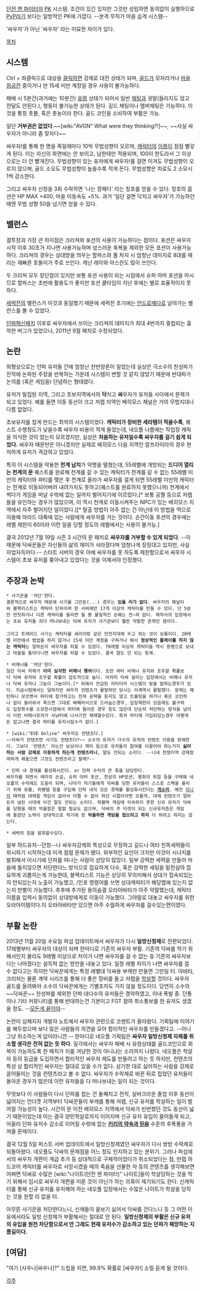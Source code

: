 [[던전 앤 파이터]]의 [[PK]] 시스템. 조건이 있긴 있지만 그것만 성립하면 동의없이 실행하므로 [[PvP]]라기 보다는 일방적인 PK에 가깝다. --본격 무허가 마을 습격 시스템--

'싸우자'가 아닌 '싸우자{{{#ff0000 !}}}' 라는 미묘한 차이가 있다.

[[목차]]
== 시스템 ==
Ctrl + 좌클릭으로 대상을 [[클릭]]하면 강제로 대전 상태가 되며, [[골드]]가 모자라거나 [[마을침공전]] 중이거나 만 15세 미만 계정일 경우 사용이 불가능하다.

패배 시 5분간(과거에는 10분간) [[유령]] 상태가 되어서 일반 [[채팅]]과 귓말(들리지도 않고 전달도 안된다.), 행동이 불가능한 상태가 된다. 길드 채팅이나 멤버채팅은 가능하다. 이것을 통칭 촛불, 혹은 촛농이라 한다. 골드 코인을 소비하여 부활은 가능.

일단 '''거부권은 없었다'''.~~[wiki:"AVGN" What were they thinking?!]~~, ~~사실 싸우자가 아니라 좀 맞자다~~

싸우자!를 통해 한 명을 죽일때마다 10씩 무법성향이 오르며, [[캐릭터]]의 [[이름]]이 점점 빨갛게 된다. 이는 자신의 화면에는 안 보이고, 남한테만 적용되며, 100이 한도라서 그 이상으로는 더 안 빨개진다. 무법성향이 있는 유저에게 싸우자!를 걸면 이겨도 무법성향이 오르지 않으며, 골드 소모도 무법성향이 높을수록 적게 든다. 무법성향은 피로도 2 소모시 1씩 감소한다.

그리고 싸우자 신청을 3회 수락하면 '나는 깡패다' 라는 칭호를 얻을 수 있다. 칭호의 옵션은 HP MAX +400, 마을 이동속도 +5%. 과거 '일단 걸면 닥치고 싸우자'가 가능하던 때엔 무법 성향 50을 넘기면 얻을 수 있다.

== 밸런스 ==
결투장과 가장 큰 차이점은 크리쳐와 포션의 사용이 가능하다는 점이다. 포션은 싸우자 시작 이후 30초가 지나면 사용가능하며 성스러운 축복을 제외한 모든 포션이 사용가능하다. 크리쳐의 경우는 상대방을 띄우는 할파스와 풀 차지 시 엄청난 데미지로 8대를 때리는 재빠른 호돌이가 주로 쓰인다. 캐넌 레아와 아스칸도 많이 쓰인다.

두 크리쳐 모두 장단점이 있지만 보통 포션 사용이 되는 시점에서 슈퍼 아머 포션을 마시므로 할파스는 초반에 활용도가 좋지만 포션 쿨타임이 지난 후에는 별로 효율적이지 못하다.

[[세력전]]의 밸런스가 이것과 동일했기 때문에 세력전 초기에는 [[안드로메다]]로 날아가는 밸런스를 볼 수 있었다.

[[던파혁신]]패치 이후로 싸우자에서 쓰이는 크리쳐의 데미지가 최대 4번까지 중첩되는 흉악한 버그가 있었으나, 2011년 9월 패치로 수정되었다.

== 논란 ==
외형상으로는 던파 유저들 간에 엄청난 찬반양론이 일었는데 실상은 극소수의 찬성파가 진작에 논파된 주장을 반복하는 가운데 시스템이 변할 것 같지 않았기 때문에 반대파가 논의를 (혹은 게임을) 단념하는 형태였다.

유저가 밀집된 지역, 그리고 초보지역에서의 '''닥'''치고 '''싸'''우자가 유저들 사이에서 문제가 되고 있었다. 예를 들면 이동 동선이 크고 저렙 지역인 베히모스 채널은 거의 무법지대나 다름 없었다.

초보유저를 접게 만드는 최악의 시스템이었다. '''캐릭터가 장비한 세라템이 적을수록''', 퀘스트 수행정도가 낮을수록 싸우자 비용이 적게 들었는데, 네오플 나름에는 작업장 캐릭을 의식한 것이 었는지 모르겠지만, 실상은 '''처음하는 유저일수록 싸우자를 걸기 쉽게 되었다.''' 싸우자 때문만은 아니겠지만 실제로 베히모스 다음 지역인 알프라이라의 경우 현저하게 유저가 격감하고 있었다.

특히 이 시스템을 악용한 '''천계 납치'''가 악명을 떨쳤는데, 55레벨에 개방되는 '''드디어 열리는 천계의 문''' 퀘스트를 완료해 천계를 갈 수 있는 캐릭터가 천계를 갈 수 없는 55레벨 미만의 캐릭터와 파티를 맺은 후 천계로 올라가 싸우자를 걸게 되면 55레벨 미만의 캐릭터는 천계로 이동되어버려 내려가지도 못하고(퀘스트를 완료하지 못했으니까) 천계에서 썩다가 게임을 떠날 수밖에 없는 일까지 벌어지기에 이르렀다.[* 보통 공쩔 등으로 저렙들을 유인하는 경우가 많았으며, 이 역시 천계로 이동시켜주는 NPC가 있는 베히모스 지역에서 자주 벌어지던 일이었다.][* 탈출 방법이 아주 없는 건 아닌데 이 방법을 역으로 이용해 아라드 대륙에 있는 사람에게 싸우자를 거는 것이다. 순간이동 포션의 경우에는 레벨 제한이 60이라 이런 일을 당할 정도의 레벨에서는 사용이 불가능.] 

결국 2012년 7월 19일 시즌 3 시간의 문 패치로 '''싸우자를 거부할 수 있게 되었다'''. --이 때문에 닥싸꾼들은 자신들의 삶의 재미가 사라졌다며 엄청나게 징징대고 있지만, 사실 자업자득이다.-- 스타트 서버의 경우 아예 싸우자를 못 하도록 제한함으로서 싸우자 시스템이 초보 유저를 쫒아내고 있었다는 것을 이제서야 인정했다.
== 주장과 논박 ==
 * 사기꾼을 '처단'한다.
 결론적으로 싸우자 때문에 사기를 그만둔(...) 경우는 '''있을 리가 없다'''. 싸우자의 패널티와 블랙리스트는 캐릭터 단위이며 한 서버에만 17개 이상의 캐릭터를 만들 수 있다. 단 5분만 딴짓하거나 다른 캐릭터를 돌리면 될 뿐 물질적인 손해는 전~혀 없다. 제작사의 입장에서는 초보 유저들 죄다 떠나보내는 닥싸 유저가 사기꾼보다 훨씬 악랄한 존재인 셈이다.
 
 그리고 트레이드 사기는 캐릭터를 세리아방 같은 안전지대에 두고 하는 것이 보통이다. 20레벨 미만에서 렙업을 하지 않거나 15세 미만 계정을 구하거나 해서 '''정상적인 플레이를 하지 않는 캐릭터'''는 얼마든지 싸우자를 피할 수 있었다. 70레벨 이상의 캐릭터들 역시 용병으로 보내고 마을을 돌아다니면 싸우자를 피할 수 있었다. 결국 말도 안 되는 핑계.

 * 비매너를 '처단'한다.
 일단 닥싸 자체가 '''이미 심각한 비매너 행위'''이다. 또한 여타 비매너 유저와 조우할 확률보다 닥싸 유저와 조우할 확률이 압도적으로 높다. 어차피 닥싸 걸리는 입장에서는 비매너 유저나 닥싸 유저나 그놈이 그놈이다.[* 위에서 언급된 리타이어 시스템이 빛을 발하는경우가 있다. 지금시점에서는 덜하지만 싸우자 컨텐츠가 활발하던 당시는 이계역시 활발했다. 문제는 패턴하나 모르면서 파티에 참가하고는 전혀 공략을 듣지도 않고 트롤링을 하거나 혹은 코인하나 없이 들어와서 죽으면 그대로 배째라식으로 드러눕는경우, 입장제한이 있음에도 불구하도 입장횟수를 소모한시점에서 파티에 들어온 경우 등도 많은대 단순히 처단하는 방식을 넘어서 이런 비매너유저가 사냥터에 나서기전 제재할수있다. 특히 파티에 가입되있는경우 어떻게든 잡고나면 결국 파티를 유지시킬수가 없다.]

 * [wiki:"EVE Online" 싸우자도 컨텐츠다.]
 ~~닥싸가 컨텐츠면 사기도 컨텐츠다?~~ 소수의 유저가 다수의 유저의 컨텐츠 이용을 방해한다. 그보다 '컨텐츠' 라는건 보상이나 재미 등으로 유저들의 참여를 이끌어야 하는거지 '''싫어하는 사람 강제로 이용하게 하는게 컨텐츠라니''', 말도 안되는 소리다. --니네 전쟁지역 강제참여하게 해놓으면 그것도 컨텐츠라고 할래?-- 

 * 던파 내 경제를 활성화시킨다. or 던파 수익의 큰 축을 담당한다.
 싸우자를 하면서 레미의 손길, 슈퍼 아머 포션, 천상의 HP포션, 평화의 외침 등을 구매해 네오플의 수익에도 도움이 되며, 나아가 자기들에게 닥싸를 당한 유저들이 스스로 스펙을 올리기 위해 유물, 피뻥템 등을 구입해 던파 내의 모든 경제를 활성화시킨다는 '''[[개소리]]'''. 예전 [[리니지]] 때처럼 대체할 게임이 없어서 어쩔 수 없이 하던 시절이라면 모를까, 대체 컨텐츠가 얼마든지 널린 시대에 이건 말도 안되는 소리다. 하물며 게임에 익숙하지 못한 신규 유저가 닥싸를 당했을 때의 억울함은 말할 필요도 없으며, 닥싸의 주 타겟이 되는 신규유저층은 게임에 들였던 노력이 상대적으로 적기에 정 '''억울하면 게임을 접으려고 하지''' 더 하려고 하지는 않는다. 

 * 세력의 힘을 발휘할수있다.
일부 하드유저--던창--나 싸우자강캐와 특성으로 무장하고 길드나 여타 친목세력들이 위시하기 시작하는대 이게 점점 문제가 됐다. 외부적인 요인이 크지만 이것이 시너지를 발휘해서 이시기에 던파를 떠나는 사람이 상당히 많았다.
일부 강력한 세력을 만들어 마음에 들지않으면 처단한다느 방식으로 집요하게 다수, 혹은 강력한 세팅을 밑천삼아 집요하게 괴롭히는게 가능한대, 블랙리스트 기능은 상당히 무의미해서 상대가 접속되있는지 안되있는지 노출이 가능했고, /인포 명령어를 쓰면 상대캐릭터가 해당맵에 있는지 없는지 판별이 가능했다.
추후에 추가된 용의숨결 오라아바타가 아주 악랄했는대, 캐릭터 이름을 입력시 동의없이 상대방에게로 이동이 가능했다. 그야말로 대놓고 싸우자를 위한 오라아이템이다.이 오라아바타만 있으면 아주 수월하게 싸우자를 걸수있는편이였다.
== 부활 논란 ==
2013년 11월 20일 수요일 퍼섭 업데이트에서 싸우자가 다시 '''일방신청제'''로 전환되었다. 17레벨부터 싸우자의 대상이 되며 한마디로 기존의 싸우자 부활. 기존의 닥싸를 막기 위해서인지 몰라도 9레벨 이상으로 차이가 나면 싸우자를 걸 수 없는 등 기존의 싸우자보다는 나아졌다는 설득력 없는 방안을 내놓고 있다. 일정 레벨 차이가 나면 싸우자를 걸 수 없다고는 하지만 닥싸꾼에게는 특정 레벨대 닥싸용 부캐만 만들면 그만일 터. 아바타, 크리처는 물론 계약 시리즈를 통해 더 좋은 장비를 들고 저렙을 [[학살]]할 것이다. 싸우자 골드를 올려봐야 소수의 닥싸꾼에게는 기별조차도 가지 않을 정도이다. 당연히 소수의 ~~닥싸꾼~~ 찬성파를 제외한 던파 대다수의 유저들은 경악하였고, 이내 폭발 중. 던통이나 기타 커뮤니티를 통해 반대하는건 기본이고 FGT 참여 취소통보를 한 유저도 생겼을 정도. --[[모든게 끝이야]]-- 

논란이 심해지자 개발자 노트에서 싸우자 관련으로 코멘트가 올라왔다. 기획팀에 이야기를 해두었으며 보다 많은 사람들의 의견을 모아 합리적인 싸우자를 만들겠다고. --아니 그냥 취소하는게 답이라니깐.-- 한마디로 네오플 기획팀은 '''싸우자 일방신청제 자체를 취소할 생각은 전혀 없는 듯 하다'''. 일각에서는 싸우자 패배 시 유령상태를 골드코인으로 회복이 가능하도록 한 패치가 이를 겨냥한 것이 아니냐는 소리까지 나왔다. 네오플은 학살자 등의 등급을 도입하면서 합리적인 싸우자 제도를 만들려고 하는 듯 하지만, 컨텐츠의 특성 상 합리적인 싸우자는 절대로 있을 수가 없다. 상기한 대로 싫어하는 사람을 강제로 끌어들이는 것을 컨텐츠라고 볼 수 없다. 싸우자가 수락제로 바뀐 뒤로 접었던 유저들이 돌아온 경우가 많은데 이런 유저들을 다 떠나보내는 일이 되는 것이다.

무엇보다 이 사람들이 다시 던파를 접는 건 둘째치고 전직, 실버크라운 졸업 이후 동선이 넓어지는 언더풋 지역부터 닥싸꾼들이 부캐를 통해 저렙, 신규 유저를 학살하는 일이 벌어질 가능성이 높다. 시간의 문 이전 베히모스 지역에서 닥싸가 빈번했던 것도 동선이 넓기 때문이었는데 이는 결국 양민학살로까지 이어지며 신규 유저 유입이 줄어들게 되고, 아울러 던파 유저수 감소로 이어질 수밖에 없는 '''[[키리의 약속과 믿음]]''' 수준의 후폭풍을 가져올 문제이다.

결국 12월 5일 퍼스트 서버 업데이트에서 일방신청제였던 싸우자가 다시 쌍방 수락제로 되돌아왔다. 네오플도 닥싸의 문제점을 어느 정도 인지하고 있는 분위기. 그러나 퍼섭에서의 싸우자 개편이 계급 추가 등 상대적으로 구체적이었다가 취소되었다는 점, 만렙 하드코어 캐릭터를 싸우자로 사망시켰을 때의 죽음을 선물한 자 등의 콘텐츠를 생각해보면 어쩌면 닥싸로 수많은 [wiki:"나이트(던전 앤 파이터)" 나이트]들이 학살당하는 것을 막기 위해서 임시로 싸우자 개편을 미룬 것이 아닌가 하는 의혹이 제기되기도 한다. 신캐릭터를 통해 신규 유저를 유치해야 하는 네오플 입장에서는 수많은 나이트가 학살을 당하는 것을 원할 리 없을 터. 

아무튼 사기꾼을 처단한다느니, 신캐들이 꼴보기 싫어서 닥싸를 건다느니 등 그 어떤 이유에서라도 일방 신청제가 부활해서는 절대로 안 된다. '''일방신청제의 부활은 신규 유저의 유입을 원천 차단함으로서 안 그래도 현재 유저수가 감소하고 있는 던파가 패망하는 지름길이다.'''

== [여담] ==
"여기 [사우나|싸우나]?" 드립을 치면, 99.9% 확률로 [싸우자!] 소릴 듣게 될 것이다.


[[각주]]

